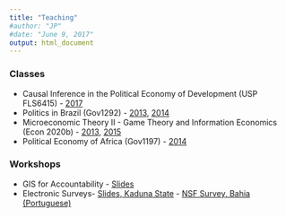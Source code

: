 ```yaml
---
title: "Teaching"
#author: "JP"
#date: "June 9, 2017"
output: html_document
---
```


### Classes

* Causal Inference in the Political Economy of Development (USP FLS6415) - [2017](https://jonnyphillips.github.io/FLS6415/)
* Politics in Brazil (Gov1292) - [2013](http://isites.harvard.edu/icb/icb.do?keyword=k95573), [2014](http://isites.harvard.edu/icb/icb.do?keyword=k103760) 
* Microeconomic Theory II - Game Theory and Information Economics (Econ 2020b) - [2013](http://isites.harvard.edu/icb/icb.do?keyword=k93465&pageid=icb.page568765), [2015](http://isites.harvard.edu/icb/icb.do?keyword=k105978)
* Political Economy of Africa (Gov1197) - [2014](http://isites.harvard.edu/icb/icb.do?keyword=k99580)

### Workshops

* GIS for Accountability - [Slides](GIS_Slides.pdf)
* Electronic Surveys- [Slides, Kaduna State](Survey_KDBS.pdf) - [NSF Survey, Bahia (Portuguese)](Survey_Slides_Bahia.pdf)